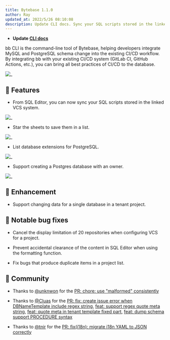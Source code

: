 ```yaml
---
title: Bytebase 1.1.0
author: Ray
updated_at: 2022/5/26 08:10:08
description: Update CLI docs. Sync your SQL scripts stored in the linked VCS system. Star the sheets to save them in a list. - List database extensions for PostgreSQL. Support creating a Postgres database with an owner. Support changing data for a single database in a tenant project.
---
```



- **Update [CLI docs](https://www.bytebase.com/docs/cli/overview)**

bb CLI is the command-line tool of Bytebase, helping developers integrate MySQL and PostgreSQL schema change into the existing CI/CD workflow. By integrating bb with your existing CI/CD system (GitLab CI, GitHub Actions, etc.), you can bring all best practices of CI/CD to the database.

![_](/content/changelog/1.1.0/cli.webp)

## 🚀 Features

- From SQL Editor, you can now sync your SQL scripts stored in the linked VCS system.

![_](/content/changelog/1.1.0/sync-sheet-from-vcs.webp)

- Star the sheets to save them in a list.

![_](/content/changelog/1.1.0/star-sheet.webp)

- List database extensions for PostgreSQL.

![_](/content/changelog/1.1.0/pg-extension.webp)

- Support creating a Postgres database with an owner.

![_](/content/changelog/1.1.0/create-pg-database-with-owner.webp)

## 🎄 Enhancement

- Support changing data for a single database in a tenant project.

## 🐞 Notable bug fixes

- Cancel the display limitation of 20 repositories when configuring VCS for a project.

- Prevent accidental clearance of the content in SQL Editor when using the formatting function.

- Fix bugs that produce duplicate items in a project list.

## 🎠 Community

- Thanks to [@unknwon](https://github.com/unknwon) for the [PR: chore: use "malformed" consistently](https://github.com/bytebase/bytebase/pull/1306)

- Thanks to [@Cluas](https://github.com/Cluas) for the [PR: fix: create issue error when DBNameTemplate include regex string](https://github.com/bytebase/bytebase/pull/1295), [feat: support regex quote meta string](https://github.com/bytebase/bytebase/pull/1290), [feat: quote meta in tenant template fixed part](https://github.com/bytebase/bytebase/pull/1282), [feat: dump schema support PROCEDURE syntax](https://github.com/bytebase/bytebase/pull/1291)

- Thanks to [@tnir](https://github.com/tnir) for the [PR: fix(i18n): migrate i18n YAML to JSON correctly](https://github.com/bytebase/bytebase/pull/1233)

<InstallUpgrade />
